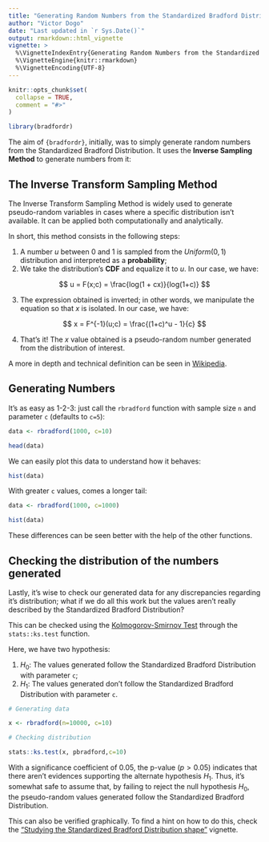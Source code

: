 ```yaml
---
title: "Generating Random Numbers from the Standardized Bradford Distribution with `bradfordr`"
author: "Victor Dogo"
date: "Last updated in `r Sys.Date()`"
output: rmarkdown::html_vignette
vignette: >
  %\VignetteIndexEntry{Generating Random Numbers from the Standardized Bradford Distribution with `bradfordr`}
  %\VignetteEngine{knitr::rmarkdown}
  %\VignetteEncoding{UTF-8}
---
```


```r
knitr::opts_chunk$set(
  collapse = TRUE,
  comment = "#>"
)
```

```r
library(bradfordr)
```

The aim of `{bradfordr}`, initially, was to simply generate random numbers from the Standardized Bradford Distribution. It uses the **Inverse Sampling Method** to generate numbers from it:

## The Inverse Transform Sampling Method

The Inverse Transform Sampling Method is widely used to generate pseudo-random variables in cases where a specific distribution isn't available. It can be applied both computationally and analytically. 

In short, this method consists in the following steps:

1. A number $u$ between 0 and 1 is sampled from the $Uniform(0,1)$ distribution and interpreted as a **probability**;
2. We take the distribution's **CDF** and equalize it to $u$. In our case, we have:

$$
u = F(x;c) = \frac{log(1 + cx)}{log(1+c)}
$$

3. The expression obtained is inverted; in other words, we manipulate the equation so that $x$ is isolated. In our case, we have:

$$
x = F^{-1}(u;c) = \frac{(1+c)^u - 1}{c}
$$

4. That's it! The $x$ value obtained is a pseudo-random number generated from the distribution of interest.

A more in depth and technical definition can be seen in [Wikipedia](https://en.wikipedia.org/wiki/Inverse_transform_sampling).

## Generating Numbers

It's as easy as 1-2-3: just call the `rbradford` function with sample size `n` and parameter `c` (defaults to `c=5`):

```r

data <- rbradford(1000, c=10)

head(data)

```

We can easily plot this data to understand how it behaves:

```r

hist(data)

```

With greater `c` values, comes a longer tail:

```r

data <- rbradford(1000, c=1000)

hist(data)

```

These differences can be seen better with the help of the other functions.

## Checking the distribution of the numbers generated

Lastly, it's wise to check our generated data for any discrepancies regarding it's distribution; what if we do all this work but the values aren't really described by the Standardized Bradford Distribution?

This can be checked using the [Kolmogorov-Smirnov Test](https://en.wikipedia.org/wiki/Kolmogorov-Smirnov_test) through the `stats::ks.test` function.

Here, we have two hypothesis:

1. $H_0:$ The values generated follow the Standardized Bradford Distribution with parameter `c`;
2. $H_1:$ The values generated don't follow the Standardized Bradford Distribution with parameter `c`.

```r

# Generating data

x <- rbradford(n=10000, c=10)

# Checking distribution

stats::ks.test(x, pbradford,c=10)

```

With a significance coefficient of 0.05, the p-value ($p > 0.05$) indicates that there aren't evidences supporting the alternate hypothesis $H_1$. Thus, it's somewhat safe to assume that, by failing to reject the null hypothesis $H_0$, the pseudo-random values generated follow the Standardized Bradford Distribution.

This can also be verified graphically. To find a hint on how to do this, check the ["Studying the Standardized Bradford Distribution shape"](distribution-format.html) vignette.
